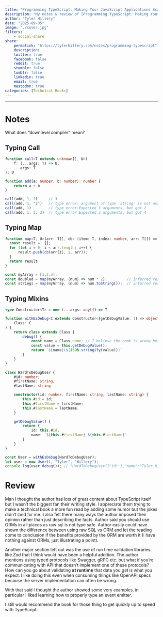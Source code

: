 ```yaml
---
title: "Programming TypeScript: Making Your JavaScript Applications Scale"
description: "My notes & review of [Programming TypeScript: Making Your JavaScript Applications Scale](https://a.co/d/9EtlR4r) by Boris Cherny" 
author: "Tyler Hillery"
date: "2025-09-05"
image: "./cover.jpg"
filters:
    - social-share
share:
    permalink: "https://tylerhillery.com/notes/programming-typescript"
    description:
    twitter: true
    facebook: false
    reddit: true
    stumble: false
    tumblr: false
    linkedin: true
    email: true
    mastodon: true
categories: [Technical Books]
---
```


------------------------------------------------------------------------

# Notes 

::: {.callout-important appearance="default" collapse=false title="TODO"}
What does "downlevel compiler" mean?
:::

## Typing Call 

```typescript
function call<T extends unknown[], U>(
    f: (...args: T) => U,
    ...args: T
): U

function add(a: number, b: number): number {
    return a + b
}

call(add, 1, 2)     // 3
call(add, 1, "2")   // type error: argument of type 'string' is not assignable to parameter of type 'number'.
call(add, 1)        // type error:Expected 3 arguments, but got 2
call(add, 1, 2, 3)  // type error Expected 3 arguments, but got 4
```

## Typing Map 

```typescript
function map<T, U>(arr: T[], cb: (item: T, index: number, arr: T[]) => U): U[] {
  const result =  [];
  for (let i = 0; i < arr.length; i++) {
      result.push(cb(arr[i], i, arr));
  }
  return result
}

const myArray = [1,2,3];
const doubled = map(myArray, (num) => num * 2);         // inferred result: number[]
const strings = map(myArray, (num) => num.toString());  // inferred result: string[]
```

## Typing Mixins 

```typescript
type Constructor<T> = new (...args: any[]) => T

function withEzDebug<C extends Constructor<{getDebugValue: () => object}>>(
    Class: C
) {
    return class extends Class {
        debug() {
            const name = Class.name; // I believe the book is wrong here they had Class.constructor.name which returned Function 
            const value = this.getDebugValue(); 
            return `${name}(${JSON.stringify(value)})`
        }
    }
}

class HardToDebugUser {
    #id: number;
    #firstName: string;
    #lastName: string

    constructor(id: number, firstName: string, lastName: string) {
        this.#id = id;
        this.#firstName = firstName;
        this.#lastName = lastName;
    }

    getDebugValue() {
        return {
            id: this.#id,
            name: `${this.#firstName} ${this.#lastName}`
        }
    }
}

const User = withEzDebug(HardToDebugUser);
let user = new User(1, "Tyler", "Hillery");
console.log(user.debug()); // "HardToDebugUser({"id":1,"name":"Tyler Hillery"})"
```

# Review

Man I thought the author has lots of great content about TypeScript itself but I wasn't the biggest fan their writing style. I appreciate them trying to make a technical book a more fun read by adding some humor but the jokes didn't land for me. I also felt there many ways the author imposed their opinion rather than just describing the facts. Author said you should use ORMs in all places as raw sql is not type safe. Author easily could have shown the difference between using raw SQL vs ORM and let the reading come to conclusion if the benefits provided by the ORM are worth it (I have nothing against ORMs, just illustrating a point).

Another major section left out was the use of run time validation libraries like Zod that I think would have been a helpful addition. The author mentions using typed protocols like Swagger, gRPC etc. but what if you're communicating with API that doesn't implement one of these protocols? How can you go about validating **at runtime** that data you get is what you expect. I like doing this even when consuming things like OpenAPI specs because the server implementation can often be wrong.

With that said I thought the author showed some very examples, in particular I liked learning how to properly type an event emitter.

I still would recommend the book for those thing to get quickly up to speed with TypeScript.